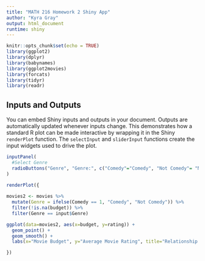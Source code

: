 ```yaml
---
title: "MATH 216 Homework 2 Shiny App"
author: "Kyra Gray"
output: html_document
runtime: shiny
---
```


```r
knitr::opts_chunk$set(echo = TRUE)
library(ggplot2)
library(dplyr)
library(babynames)
library(ggplot2movies)
library(forcats)
library(tidyr)
library(readr)
```


## Inputs and Outputs

You can embed Shiny inputs and outputs in your document. Outputs are automatically updated whenever inputs change.  This demonstrates how a standard R plot can be made interactive by wrapping it in the Shiny `renderPlot` function. The `selectInput` and `sliderInput` functions create the input widgets used to drive the plot.

```r

inputPanel(
  #Select Genre
  radioButtons("Genre", "Genre:", c("Comedy"="Comedy", "Not Comedy"= "Not Comedy"))
)

renderPlot({
  
movies2 <- movies %>% 
  mutate(Genre = ifelse(Comedy == 1, "Comedy", "Not Comedy")) %>% 
  filter(!is.na(budget)) %>% 
  filter(Genre == input$Genre) 

ggplot(data=movies2, aes(x=budget, y=rating)) +
  geom_point() +
  geom_smooth() +
  labs(x="Movie Budget", y="Average Movie Rating", title="Relationship between Movie Budget and Movie Rating")

})
```

